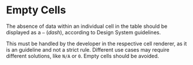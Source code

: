 
<Meta title="Visualizations/Table/Table Samples/Empty Cells" />

# Empty Cells

The absence of data within an individual cell in the table should be displayed as a `—` (_dash_), according to Design System guidelines.

This must be handled by the developer in the respective cell renderer, as it is an guideline and not a strict rule. Different use
cases may require different solutions, like `N/A` or `0`. Empty cells should be avoided.

<Canvas>
  <Story name="Empty Cells" story={EmptyCellsStory} />
</Canvas>
